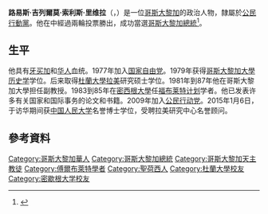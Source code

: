 {{Spanish name|Solís|Rivera}}
{{Infobox officeholder
|image         =Luis Guillermo Solís 01.jpg
|caption       = 攝於2014年4月
|office        = [[哥斯大黎加總統|哥斯大黎加總統]]
|vicepresident = [[赫利歐·法拉斯·維內加斯|赫利歐·法拉斯·維內加斯]]
|term_start    = 2014年5月8日
|term_end      = 2018年5月8日
|predecessor   = [[蘿拉·欽奇利亞|蘿拉·欽奇利亞]]
|successor     = [[卡洛斯·阿爾瓦拉多·奎沙達|卡洛斯·阿爾瓦拉多·奎沙達]]
|birthname     = Luis Guillermo Solís Rivera
|birth_date    = {{birth date and age|1958|4|25|df=y}}
|birth_place   = [[哥斯大黎加|哥斯大黎加]][[聖何塞_(哥斯大黎加)|聖何塞]]
|death_date    = 
|death_place   = 
|party         = [[國家自由黨_(哥斯大黎加)|國家自由黨]]<br>{{small|（2005年以前）}}<br>[[公民行動黨|公民行動黨]]<br>{{small|（2009年–至今）}}
|alma_mater    = [[哥斯大黎加大學|哥斯大黎加大學]]<br>[[杜蘭大學|杜蘭大學]]<br>[[密西根大學|密西根大學]]
|spouse        = María Mercedes Peñas<br>Domingo 
|children      = 6个
|religion      = [[天主教會|天主教會]]
}}
'''路易斯·吉列爾莫·索利斯·里维拉'''（{{lang-es|'''Luis Guillermo Solís Rivera'''}}，{{bd|1958年|4月25日|c=Solis, Luis Guillermo}}）是一位[[哥斯大黎加|哥斯大黎加]]的政治人物，隸屬於[[公民行動黨|公民行動黨]]。他在{{link-es|2014年哥斯大黎加大選|Elecciones presidenciales de Costa Rica de 2014}}中經過兩輪投票勝出，成功當選[[哥斯大黎加總統|哥斯大黎加總統]]<ref>{{cite news |title=Leftist Luis Solis wins Costa Rican presidential poll |url=http://www.bbc.com/news/world-latin-america-26908625 |newspaper=[[BBC_News|BBC News]] |date=2014-04-07 |accessdate=2014-04-07 |language=en |archive-date=2019-09-09 |archive-url=https://web.archive.org/web/20190909084431/https://www.bbc.com/news/world-latin-america-26908625 |dead-url=no }}</ref>。

== 生平 ==
他具有[[牙买加|牙买加]]和[[华人|华人]]血统。1977年加入[[国家自由党|国家自由党]]。1979年获得[[哥斯大黎加大學|哥斯大黎加大學]][[历史学|历史学]]学位。后来取得[[杜蘭大學|杜蘭大學]][[拉美|拉美]]研究硕士学位。1981年到87年他在哥斯大黎加大學担任副教授。1983到85年在[[密西根大學|密西根大學]]任[[福布莱特计划|福布莱特计划]]学者。他已发表许多有关国家和国际事务的论文和书籍。2009年加入[[公民行动党|公民行动党]]。2015年1月6日，于访华期间获[[中国人民大学|中国人民大学]]名誉博士学位，受聘拉美研究中心名誉顾问。

== 參考資料 ==

{{reflist}}
{{s-start}}
{{s-off}}
{{s-bef|before=[[蘿拉·欽奇利亞|蘿拉·欽奇利亞]]}}
{{s-ttl|title=[[哥斯大黎加總統|哥斯大黎加總統]]|years=2014年－2018年}}
{{s-aft|after=[[卡洛斯·阿爾瓦拉多·奎沙達|卡洛斯·阿爾瓦拉多·奎沙達]]}}
{{s-end}}

{{DEFAULTSORT:Solis, Luis Guillermo}}
[[Category:哥斯大黎加華人|Category:哥斯大黎加華人]] 
[[Category:哥斯大黎加總統|Category:哥斯大黎加總統]]
[[Category:哥斯大黎加天主教徒|Category:哥斯大黎加天主教徒]]
[[Category:傅爾布萊特學者|Category:傅爾布萊特學者]]
[[Category:聖荷西人|Category:聖荷西人]]
[[Category:杜蘭大學校友|Category:杜蘭大學校友]]
[[Category:密歇根大学校友|Category:密歇根大学校友]]